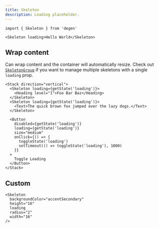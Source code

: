 ```yaml
---
title: Skeleton
description: Loading placeholder.
---
```


```tsx
import { Skeleton } from 'degen'
```

```tsx expand=true live=true
<Skeleton loading>Hello World</Skeleton>
```

## Wrap content

Can wrap content and the container will automatically resize. Check out [`SkeletonGroup`](/components/SkeletonGroup) if you want to manage multiple skeletons with a single `loading` prop.

```tsx live=true
<Stack direction="vertical">
  <Skeleton loading={getState('loading')}>
    <Heading level="1">Foo Bar Baz</Heading>
  </Skeleton>
  <Skeleton loading={getState('loading')}>
    <Text>The quick brown fox jumped over the lazy dogs.</Text>
  </Skeleton>

  <Button
    disabled={getState('loading')}
    loading={getState('loading')}
    size="medium"
    onClick={() => {
      toggleState('loading')
      setTimeout(() => toggleState('loading'), 1000)
    }}
  >
    Toggle Loading
  </Button>
</Stack>
```

## Custom

```tsx live=true
<Skeleton
  backgroundColor="accentSecondary"
  height="16"
  loading
  radius="2"
  width="16"
/>
```

